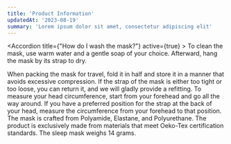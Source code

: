 ```yaml
---
title: 'Product Information'
updatedAt: '2023-08-19'
summary: 'Lorem ipsum dolor sit amet, consectetur adipiscing elit'
---
```


<Accordion title={"How do I wash the mask?"} active={true} >
  To clean the mask, use warm water and a gentle soap of your choice. Afterward, hang the mask by its strap to dry.
</Accordion>

<Accordion title="How should I pack the mask for traveling?">
  When packing the mask for travel, fold it in half and store it in a manner that avoids excessive compression.
</Accordion>

<Accordion title="What if the mask doesn’t fit?">
  If the strap of the mask is either too tight or too loose, you can return it, and we will gladly provide a refitting.
</Accordion>

<Accordion title="How do I measure my head circumference?">
  To measure your head circumference, start from your forehead and go all the way around. If you have a preferred position for the strap at the back of your head, measure the circumference from your forehead to that position.
</Accordion>

<Accordion title="What is the mask made of?">
  The mask is crafted from Polyamide, Elastane, and Polyurethane. The product is exclusively made from materials that meet Oeko-Tex certification standards.
</Accordion>
<Accordion title="How much does the sleep mask weight?">
  The sleep mask weighs 14 grams.
</Accordion>